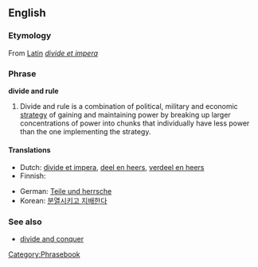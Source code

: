 {{wikipedia}}
==English==

===Etymology===
From [[w:Latin|Latin]] ''[[divide et impera]]''

===Phrase===
'''divide and rule'''

#Divide and rule is a combination of political, military and economic [[strategy]] of gaining and maintaining power by breaking up larger concentrations of power into chunks that individually have less power than the one implementing the strategy.

====Translations====
{{trans-top|Divide and conquer}}
*Dutch: [[divide et impera]], [[deel en heers]], [[verdeel en heers]]
* Finnish: {{t|fi|hajota ja hallitse}}
{{trans-mid}}
*German: [[Teile und herrsche]]
*Korean: [[분열시키고 지배한다]]
{{trans-bottom}}

===See also===
*[[divide and conquer]]

[[Category:Phrasebook]]